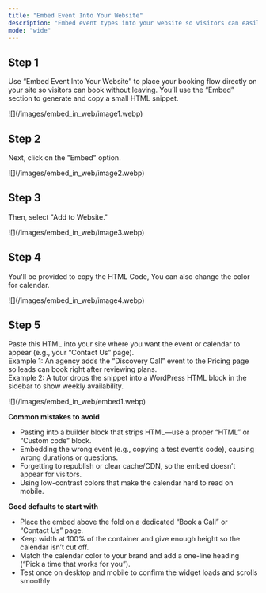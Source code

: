 ```yaml
---
title: "Embed Event Into Your Website"
description: "Embed event types into your website so visitors can easily book or access your calendar."
mode: "wide"
---
```


## Step 1

Use “Embed Event Into Your Website” to place your booking flow directly on your site so visitors can book without leaving. You’ll use the “Embed” section to generate and copy a small HTML snippet.

<Frame>
  ![](/images/embed_in_web/image1.webp)
</Frame>

## Step 2

Next, click on the "Embed" option.

<Frame>
  ![](/images/embed_in_web/image2.webp)
</Frame>

## Step 3

Then, select "Add to Website."

<Frame>
  ![](/images/embed_in_web/image3.webp)
</Frame>

## Step 4

You'll be provided to copy the HTML Code, You can also change the color for calendar.

<Frame>
  ![](/images/embed_in_web/image4.webp)
</Frame>

## Step 5

Paste this HTML into your site where you want the event or calendar to appear (e.g., your “Contact Us” page).\
Example 1: An agency adds the “Discovery Call” event to the Pricing page so leads can book right after reviewing plans. \
Example 2: A tutor drops the snippet into a WordPress HTML block in the sidebar to show weekly availability.

<Frame>
  ![](/images/embed_in_web/embed1.webp)
</Frame>

**Common mistakes to avoid**

- Pasting into a builder block that strips HTML—use a proper “HTML” or “Custom code” block.
- Embedding the wrong event (e.g., copying a test event’s code), causing wrong durations or questions.
- Forgetting to republish or clear cache/CDN, so the embed doesn’t appear for visitors.
- Using low-contrast colors that make the calendar hard to read on mobile.

**Good defaults to start with**

- Place the embed above the fold on a dedicated “Book a Call” or “Contact Us” page.
- Keep width at 100% of the container and give enough height so the calendar isn’t cut off.
- Match the calendar color to your brand and add a one-line heading (“Pick a time that works for you”).
- Test once on desktop and mobile to confirm the widget loads and scrolls smoothly